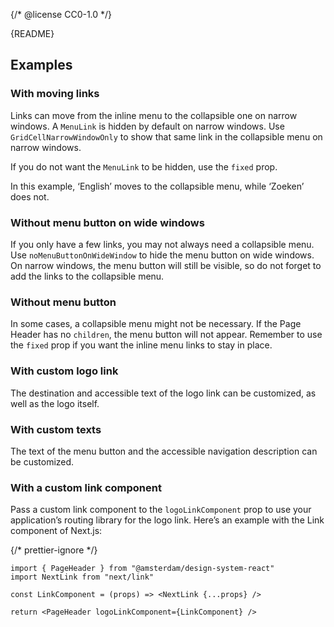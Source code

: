 {/* @license CC0-1.0 */}


<Meta of={PageHeaderStories} />

<Markdown>{README}</Markdown>

<Primary />

<Controls />

## Examples

### With moving links

Links can move from the inline menu to the collapsible one on narrow windows.
A `MenuLink` is hidden by default on narrow windows.
Use `GridCellNarrowWindowOnly` to show that same link in the collapsible menu on narrow windows.

If you do not want the `MenuLink` to be hidden, use the `fixed` prop.

In this example, ‘English’ moves to the collapsible menu, while ‘Zoeken’ does not.

<Canvas of={PageHeaderStories.WithMovingLinks} />

### Without menu button on wide windows

If you only have a few links, you may not always need a collapsible menu.
Use `noMenuButtonOnWideWindow` to hide the menu button on wide windows.
On narrow windows, the menu button will still be visible,
so do not forget to add the links to the collapsible menu.

<Canvas of={PageHeaderStories.WithoutMenuButtonOnWideWindow} />

### Without menu button

In some cases, a collapsible menu might not be necessary.
If the Page Header has no `children`, the menu button will not appear.
Remember to use the `fixed` prop if you want the inline menu links to stay in place.

<Canvas of={PageHeaderStories.WithoutMenuButton} />

### With custom logo link

The destination and accessible text of the logo link can be customized,
as well as the logo itself.

<Canvas of={PageHeaderStories.WithCustomLogoLink} />

### With custom texts

The text of the menu button and the accessible navigation description can be customized.

<Canvas of={PageHeaderStories.WithCustomTexts} />

### With a custom link component

Pass a custom link component to the `logoLinkComponent` prop to use your application’s routing library for the logo link.
Here’s an example with the Link component of Next.js:

{/* prettier-ignore */}
```tsx
import { PageHeader } from "@amsterdam/design-system-react"
import NextLink from "next/link"

const LinkComponent = (props) => <NextLink {...props} />

return <PageHeader logoLinkComponent={LinkComponent} />
```
